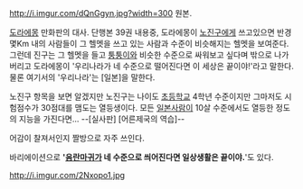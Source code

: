 http://i.imgur.com/dQnGgyn.jpg?width=300
원본.

[[도라에몽]] 만화판의 대사. 단행본 39권 내용중, 도라에몽이 [[노진구]]에게 쓰고있으면 반경 몇Km 내의 사람들이 그 헬멧을 쓰고 있는 사람과 수준이 비슷해지는 헬멧을 보여준다. 그런데 진구는 그 헬멧을 들고 [[퉁퉁이]]와 비슷한 수준으로 싸워보고 싶다며 밖으로 나가버리고 도라에몽이 '우리나라가 네 수준으로 떨어진다면 이 세상은 끝이야!'라고 말한다. 물론 여기서의 '우리나라'는 [일본]을 말한다.

노진구 항목을 보면 알겠지만 노진구는 나이도 [[초등학교]] 4학년 수준이지만 그마저도 시험점수가 30점대를 맴도는 열등생이다. 모든 [[일본]]사람이 10살 수준에서도 열등한 정도의 지능을 가진다면... --[실사판] [어른제국의 역습]--

어감이 찰져서인지 짤방으로 자주 쓰인다.

바리에이션으로 ''''[[음란마귀]]가 네 수준으로 씌어진다면 일상생활은 끝이야.''''도 있다.

http://i.imgur.com/2Nxopo1.jpg
